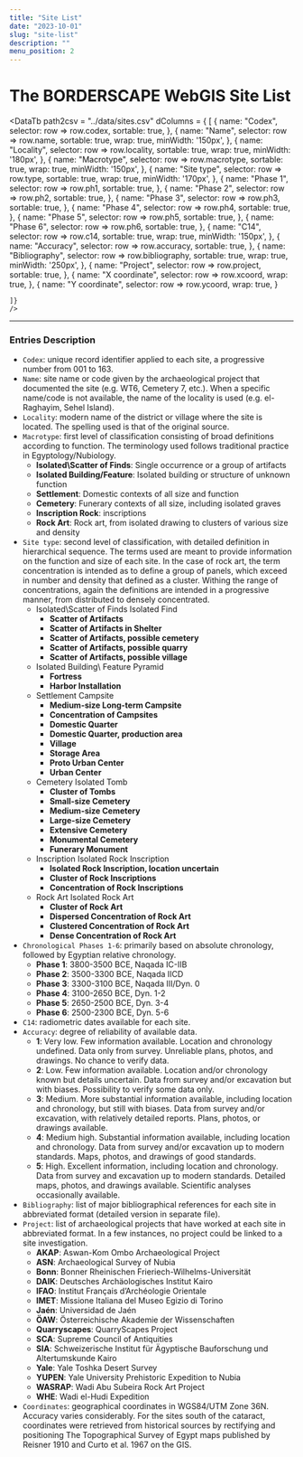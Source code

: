 ```yaml
---
title: "Site List"
date: "2023-10-01"
slug: "site-list"
description: ""
menu_position: 2
---
```



# The BORDERSCAPE WebGIS Site List

<DataTb
  path2csv = "../data/sites.csv"
  dColumns = {
    [
    {
      name: "Codex",
      selector: row => row.codex,
      sortable: true,
    },
    {
      name: "Name",
      selector: row => row.name,
      sortable: true,
      wrap: true,
      minWidth: '150px',
    },
    {
      name: "Locality",
      selector: row => row.locality,
      sortable: true,
      wrap: true,
      minWidth: '180px',
    },
    {
      name: "Macrotype",
      selector: row => row.macrotype,
      sortable: true,
      wrap: true,
      minWidth: '150px',
    },
    {
      name: "Site type",
      selector: row => row.type,
      sortable: true,
      wrap: true,
      minWidth: '170px',
    },
    {
      name: "Phase 1",
      selector: row => row.ph1,
      sortable: true,
    },
    {
      name: "Phase 2",
      selector: row => row.ph2,
      sortable: true,
    },
    {
      name: "Phase 3",
      selector: row => row.ph3,
      sortable: true,
    },
    {
      name: "Phase 4",
      selector: row => row.ph4,
      sortable: true,
    },
    {
      name: "Phase 5",
      selector: row => row.ph5,
      sortable: true,
    },
    {
      name: "Phase 6",
      selector: row => row.ph6,
      sortable: true,
    },
    {
      name: "C14",
      selector: row => row.c14,
      sortable: true,
      wrap: true,
      minWidth: '150px',
    },
    {
      name: "Accuracy",
      selector: row => row.accuracy,
      sortable: true,
    },
    {
      name: "Bibliography",
      selector: row => row.bibliography,
      sortable: true,
      wrap: true,
      minWidth: '250px',
    },
    {
      name: "Project",
      selector: row => row.project,
      sortable: true,
    },
    {
      name: "X coordinate",
      selector: row => row.xcoord,
      wrap: true,
    },
    {
      name: "Y coordinate",
      selector: row => row.ycoord,
      wrap: true,
    }

    ]}
    />

---

### Entries Description

- `Codex`: unique record identifier applied to each site, a progressive number from 001 to 163. 
- `Name`: site name or code given by the archaeological project that documented the site (e.g. WT6, Cemetery 7, etc.). When a specific name/code is not available, the name of the locality is used (e.g. el-Raghayim, Sehel Island).
- `Locality`: modern name of the district or village where the site is located. The spelling used is that of the original source. 
- `Macrotype`: first level of classification consisting of broad definitions according to function. The terminology used follows traditional practice in Egyptology/Nubiology.
  - **Isolated\Scatter of Finds**: Single occurrence or a group of artifacts
  - **Isolated Building/Feature**: Isolated building or structure of unknown function
  - **Settlement**: Domestic contexts of all size and function  
  - **Cemetery**: Funerary contexts of all size, including isolated graves
  - **Inscription Rock**: inscriptions
  - **Rock Art**: Rock art, from isolated drawing to clusters of various size and density 
- `Site type`: second level of classification, with detailed definition in hierarchical sequence. The terms used are meant to provide information on the function and size of each site. In the case of rock art, the term concentration is intended as to define a group of panels, which exceed in number and density that defined as a cluster. Withing the range of concentrations, again the definitions are intended in a progressive manner, from distributed to densely concentrated. 
  - Isolated\Scatter of Finds Isolated Find 
    - **Scatter of Artifacts**
    - **Scatter of Artifacts in Shelter**
    - **Scatter of Artifacts, possible cemetery**
    - **Scatter of Artifacts, possible quarry**
    - **Scatter of Artifacts, possible village**
  - Isolated Building\ Feature Pyramid 
    - **Fortress**
    - **Harbor Installation**
  - Settlement Campsite
    - **Medium-size Long-term Campsite**
    - **Concentration of Campsites**
    - **Domestic Quarter**
    - **Domestic Quarter, production area**
    - **Village**
    - **Storage Area**
    - **Proto Urban Center**
    - **Urban Center**
  - Cemetery Isolated Tomb 
    - **Cluster of Tombs**
    - **Small-size Cemetery**
    - **Medium-size Cemetery**
    - **Large-size Cemetery**
    - **Extensive Cemetery**
    - **Monumental Cemetery**
    - **Funerary Monument**
  - Inscription Isolated Rock Inscription
    - **Isolated Rock Inscription, location uncertain**
    - **Cluster of Rock Inscriptions**
    - **Concentration of Rock Inscriptions**
  - Rock Art Isolated Rock Art 
    - **Cluster of Rock Art**
    - **Dispersed Concentration of Rock Art**
    - **Clustered Concentration of Rock Art**
    - **Dense Concentration of Rock Art**
- `Chronological Phases 1-6`: primarily based on absolute chronology, followed by Egyptian relative chronology. 
  - **Phase 1**: 3800-3500 BCE, Naqada IC-IIB
  - **Phase 2**: 3500-3300 BCE, Naqada IICD
  - **Phase 3**: 3300-3100 BCE, Naqada III/Dyn. 0
  - **Phase 4**: 3100-2650 BCE, Dyn. 1-2
  - **Phase 5**: 2650-2500 BCE, Dyn. 3-4
  - **Phase 6**: 2500-2300 BCE, Dyn. 5-6
- `C14`: radiometric dates available for each site.
- `Accuracy`: degree of reliability of available data.
  - **1**: Very low. Few information available. Location and chronology undefined. Data only from survey. Unreliable plans, photos, and drawings. No chance to verify data.
  - **2**: Low. Few information available. Location and/or chronology known but details uncertain. Data from survey and/or excavation but with biases. Possibility to verify some data only. 
  - **3**: Medium. More substantial information available, including location and chronology, but still with biases. Data from survey and/or excavation, with relatively detailed reports. Plans, photos, or drawings available.
  - **4**: Medium high. Substantial information available, including location and chronology. Data from survey and/or excavation up to modern standards. Maps, photos, and drawings of good standards. 
  - **5**: High. Excellent information, including location and chronology. Data from survey and excavation up to modern standards. Detailed maps, photos, and drawings available. Scientific analyses occasionally available.
- `Bibliography`: list of major bibliographical references for each site in abbreviated format (detailed version in separate file).
- `Project`: list of archaeological projects that have worked at each site in abbreviated format. In a few instances, no project could be linked to a site investigation. 
  - **AKAP**: Aswan-Kom Ombo Archaeological Project
  - **ASN**: Archaeological Survey of Nubia
  - **Bonn**: Bonner Rheinischen Frieriech-Wilhelms-Universität
  - **DAIK**: Deutsches Archäologisches Institut Kairo
  - **IFAO**: Institut Français d’Archéologie Orientale
  - **IMET**: Missione Italiana del Museo Egizio di Torino
  - **Jaén**: Universidad de Jaén
  - **ÖAW**: Österreichische Akademie der Wissenschaften
  - **Quarryscapes**: QuarryScapes Project
  - **SCA**: Supreme Council of Antiquities
  - **SIA**: Schweizerische Institut für Ägyptische Bauforschung und Altertumskunde Kairo
  - **Yale**: Yale Toshka Desert Survey
  - **YUPEN**: Yale University Prehistoric Expedition to Nubia
  - **WASRAP**: Wadi Abu Subeira Rock Art Project
  - **WHE**: Wadi el-Hudi Expedition
- `Coordinates`: geographical coordinates in WGS84/UTM Zone 36N. Accuracy varies considerably. For the sites south of the cataract, coordinates were retrieved from historical sources by rectifying and positioning The Topographical Survey of Egypt maps published by Reisner 1910 and Curto et al. 1967 on the GIS. 
